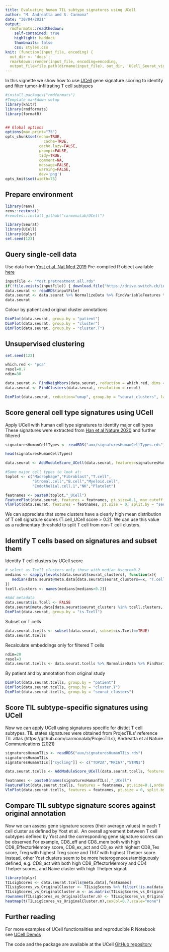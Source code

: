 ```yaml
---
title: Evaluating human TIL subtype signatures using UCell
author: "M. Andreatta and S. Carmona"
date: "30/04/2021"
output:
  rmdformats::readthedown:
    self-contained: true
    highlight: haddock
    thumbnails: false
    css: styles.css
knit: (function(input_file, encoding) {
  out_dir <- 'docs';
  rmarkdown::render(input_file, encoding=encoding,
  output_file=file.path(dirname(input_file), out_dir, 'UCell_Seurat_vignette.html'))})
---
```




In this vignette we show how to use [UCell](https://github.com/carmonalab/UCell) gene signature scoring to identify and filter tumor-infiltrating T cell subtypes


```r
#install.packages("rmdformats")
#Template markdown setup
library(knitr)
library(rmdformats)
library(formatR)


## Global options
options(max.print="75")
opts_chunk$set(echo=TRUE,
	             cache=TRUE,
               cache.lazy=FALSE,
               prompt=FALSE,
               tidy=TRUE,
               comment=NA,
               message=FALSE,
               warning=FALSE,
               dev='png')
opts_knit$set(width=75)

```

## Prepare environment

```r
library(renv)
renv::restore()
#remotes::install_github("carmonalab/UCell")

library(Seurat)
library(UCell)
library(dplyr)
set.seed(123)
```

## Query single-cell data

Use data from [Yost et al. Nat Med 2019](https://www.ncbi.nlm.nih.gov/pmc/articles/PMC6689255/)
Pre-compiled R object available [here](https://drive.switch.ch/index.php/s/cluBLHkFFzLZWzL/download)
```r
inputFile <- "Yost.pretreatment.all.rds"
if(!file.exists(inputFile)) { download.file("https://drive.switch.ch/index.php/s/cluBLHkFFzLZWzL/download",inputFile)}
data.seurat <- readRDS(inputFile)
data.seurat <- data.seurat %>% NormalizeData %>% FindVariableFeatures %>% ScaleData %>% RunPCA %>% RunUMAP(dims=1:30)
data.seurat
```

Colour by patient and original cluster annotations
```r
DimPlot(data.seurat, group.by = "patient")
DimPlot(data.seurat, group.by = "cluster")
DimPlot(data.seurat, group.by = "cluster.T")
```

## Unsupervised clustering

```r
set.seed(123)

which.red <- "pca"
resol=0.7
ndim=30

data.seurat <- FindNeighbors(data.seurat, reduction = which.red, dims = 1:ndim)
data.seurat <- FindClusters(data.seurat, resolution = resol)

DimPlot(data.seurat, reduction="umap", group.by = "seurat_clusters", label = T) + NoLegend()
```
## Score general cell type signatures using UCell

Apply UCell with human cell type signatures to identify major cell types
These signatures were extracted from [Han et al Nature 2020](https://www.nature.com/articles/s41586-020-2157-4) and further filtered
```r

signaturesHumanCellTypes <- readRDS("aux/signaturesHumanCellTypes.rds")

head(signaturesHumanCellTypes)

data.seurat <- AddModuleScore_UCell(data.seurat, features=signaturesHumanCellTypes, ncores=4)

#Some major cell types to look at:
toplot <- c("Macrophage","Fibroblast","T.cell",
            "Stromal.cell","B.cell","Myeloid.cell",
            "Endothelial.cell.1","NK","Platelet")

featnames <- paste0(toplot,"_UCell")
FeaturePlot(data.seurat, features = featnames, pt.size=0.1, max.cutoff = 'q99')
VlnPlot(data.seurat, features = featnames, pt.size = 0, split.by = "seurat_clusters")
```
We can appreciate that some clusters have a clearly high mean distribution of T cell signature scores (T.cell_UCell score > 0.2).
We can use this value as a rudimentary threshold to split T cell from non-T cell clusters.


## Identify T cells based on signatures and subset them

Identify T cell clusters by UCell score
```r
# select as Tcell clusters only those with median Uscore>0.2
medians <- sapply(levels(data.seurat$seurat_clusters), function(x){
   median(data.seurat@meta.data[data.seurat$seurat_clusters==x, "T.cell_UCell"])
})
tcell.clusters <- names(medians[medians>0.2])

#Add metadata
data.seurat$is.Tcell <- FALSE
data.seurat@meta.data[data.seurat$seurat_clusters %in% tcell.clusters, "is.Tcell"] <- TRUE
DimPlot(data.seurat, group.by = "is.Tcell")
```

Subset on T cells
```r
data.seurat.tcells <- subset(data.seurat, subset=is.Tcell==TRUE)
data.seurat.tcells
```

Recalculate embeddings only for filtered T cells
```r
ndim=20
resol=3
data.seurat.tcells <- data.seurat.tcells %>% NormalizeData %>% FindVariableFeatures %>% ScaleData %>% RunPCA  %>% RunUMAP(dims=1:ndim)
```

By patient and by annotation from original study
```r
DimPlot(data.seurat.tcells, group.by = "patient")
DimPlot(data.seurat.tcells, group.by = "cluster.T")
DimPlot(data.seurat.tcells, group.by = "seurat_clusters")
```
## Score TIL subtype-specific signatures using UCell

Now we can apply UCell using signatures specific for distict T cell subtypes.
TIL states signatures were obtained from ProjecTILs' reference TIL atlas (https://github.com/carmonalab/ProjecTILs), Andreatta et al Nature Communications (2021)

```r
signaturesHumanTILs <- readRDS("aux/signaturesHumanTILs.rds")
signaturesHumanTILs
signaturesHumanTILs[["cycling"]] <- c("TOP2A","MKI67","STMN1")

data.seurat.tcells <- AddModuleScore_UCell(data.seurat.tcells, features=signaturesHumanTILs, ncores=4)
```

```r
featnames <- paste0(names(signaturesHumanTILs),"_UCell")
FeaturePlot(data.seurat.tcells, features = featnames, pt.size=0.1,order = T)
VlnPlot(data.seurat.tcells, features = featnames, pt.size = 0, split.by = "seurat_clusters")
```


## Compare TIL subtype signature scores against original annotation

Now we can assess gene signature scores (their average values) in each T cell cluster as defined by Yost et al. 
An overall agreement between T cell subtypes defined by Yost and the corresponding gene signature scores can be observed.For example, CD8_eff and CD8_mem both with high CD8_EffectorMemory score, CD8_ex_act and CD_ex with highest CD8_Tex score, Treg with highest Treg score and Th17 with highest Thelper score. Instead, other Yost clusters seem to be more heterogeneous/ambiguously defined, e.g. CD8_act with both high CD8_EffectorMemory and CD4 Thelper scores, and Naive cluster with high Thelper signal.


```r
library(dplyr)
TILsigScores <- data.seurat.tcells@meta.data[,featnames]
TILsigScores_vs_OriginalCluster <- TILsigScores %>% filter(!is.na(data.seurat.tcells@meta.data$cluster.T)) %>% group_by(data.seurat.tcells@meta.data$cluster.T[!is.na(data.seurat.tcells@meta.data$cluster.T)]) %>% summarise_each(mean)
TILsigScores_vs_OriginalCluster.m <- as.matrix(TILsigScores_vs_OriginalCluster[,-1])
rownames(TILsigScores_vs_OriginalCluster.m) <- TILsigScores_vs_OriginalCluster[,1][[1]]
heatmap(t(TILsigScores_vs_OriginalCluster.m),cexCol=0.7,scale="none")
```


## Further reading

For more examples of UCell functionalities and reproducible R Notebook see [UCell Demos](https://gitlab.unil.ch/carmona/UCell_demo/)

The code and the package are available at the UCell [GitHub repository](https://github.com/carmonalab/UCell)